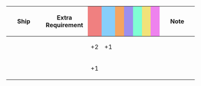 {|class="wikitable" style="width:100%; text-align: center; vertical-align: middle;"
|-
! style="width: 20%;" | Ship
! style="width: 25%;" | Extra Requirement
! style="width: 5%; background-color: lightcoral;" | {{Firepower}}
! style="width: 5%; background-color: lightskyblue;" | {{Torpedo}}
! style="width: 5%; background-color: sandybrown;" | {{AA}}
! style="width: 5%; background-color: #9C8FEE;" | {{ASW}}
! style="width: 5%; background-color: #7fffd4;" | {{LOS}}
! style="width: 5%; background-color: #F2E279;" | {{Armor}}
! style="width: 5%; background-color: violet;" | {{Evasion}}
! style="width: 20%;" | Note
|-
! {{ShipLink|Nisshin}}
| style="text-align:left;" | 
| +2 || +1 || || || || ||
| style="text-align:left;" | 
|-
! {{ShipLink|Yuubari}}<br />{{ShipLink|Katori|Kashima|text=Katori-class|link_class=Katori}}
| style="text-align:left;" | 
| +1 || || || || || ||
| style="text-align:left;" | 
|}